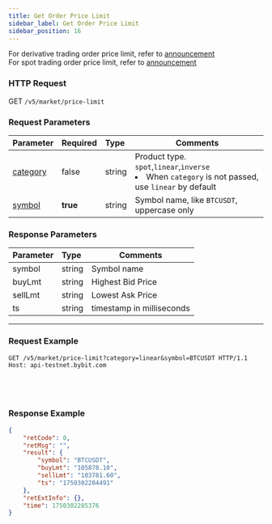 ```yaml
---
title: Get Order Price Limit
sidebar_label: Get Order Price Limit
sidebar_position: 16
---
```


For derivative trading order price limit, refer to <a href="https://announcements.bybit.com/en/article/adjustments-to-bybit-s-derivative-trading-limit-order-mechanism-blt469228de1902fff6/">announcement</a><br/>
For spot trading order price limit, refer to <a href="https://announcements.bybit.com/en/article/title-adjustments-to-bybit-s-spot-trading-limit-order-mechanism-blt786c0c5abf865983/">announcement</a><br/>

### HTTP Request
GET `/v5/market/price-limit`

### Request Parameters
| Parameter | Required | Type | Comments|
|:----- |:-------|:-----|------|
|[category](../enum#category) |false |string |Product type. `spot`,`linear`,`inverse` <li>When `category` is not passed, use `linear` by default</li>|
|[symbol](../enum#symbol) |<b>true</b> |string |Symbol name, like `BTCUSDT`, uppercase only|

### Response Parameters
| Parameter | Type | Comments|
|:----- |:-----|----- |
|symbol |string |Symbol name |
|buyLmt |string |Highest Bid Price |
|sellLmt |string |Lowest Ask Price |
|ts |string |timestamp in milliseconds |

---

### Request Example

<Tabs groupId="programming-languages">
<TabItem value="http" label="HTTP">

```http
GET /v5/market/price-limit?category=linear&symbol=BTCUSDT HTTP/1.1
Host: api-testnet.bybit.com
```

</TabItem>
<TabItem value="python" label="Python">

```python

```

</TabItem>
<TabItem value="Go" label="Go">

```go

```

</TabItem>
<TabItem value="java" label="Java">

```java

```

</TabItem>
<TabItem value="Node" label="Node.js">

```n4js

```

</TabItem>
</Tabs>

### Response Example

```json
{
    "retCode": 0,
    "retMsg": "",
    "result": {
        "symbol": "BTCUSDT",
        "buyLmt": "105878.10",
        "sellLmt": "103781.60",
        "ts": "1750302284491"
    },
    "retExtInfo": {},
    "time": 1750302285376
}
```
